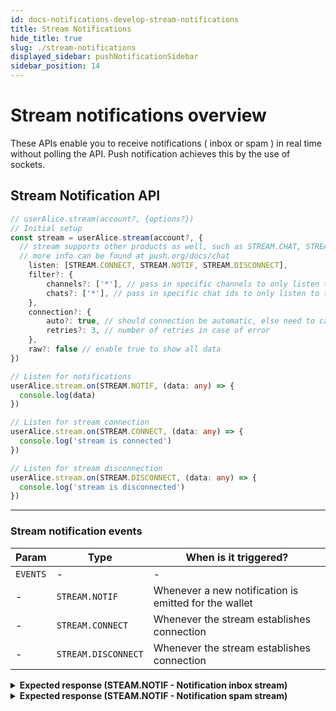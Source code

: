 ```yaml
---
id: docs-notifications-develop-stream-notifications
title: Stream Notifications
hide_title: true
slug: ./stream-notifications
displayed_sidebar: pushNotificationSidebar
sidebar_position: 14
---
```


# Stream notifications overview

These APIs enable you to receive notifications ( inbox or spam ) in real time without polling the API. Push notification achieves this by the use of sockets.

<head>
  <title>Stream Notifications | Push Notifications | Push Documentation</title>
</head>


## Stream Notification API

<Tabs className="codetabs" groupId="code-examples">
  <TabItem value="js" attributes={{className: "codetab js"}} default>

```typescript
// userAlice.stream(account?, {options?})
// Initial setup
const stream = userAlice.stream(account?, { 
  // stream supports other products as well, such as STREAM.CHAT, STREAM.CHAT_OPS 
  // more info can be found at push.org/docs/chat
	listen: [STREAM.CONNECT, STREAM.NOTIF, STREAM.DISCONNECT], 
	filter?: {
		channels?: ['*'], // pass in specific channels to only listen to those
		chats?: ['*'], // pass in specific chat ids to only listen to those
	},
	connection?: {
		auto?: true, // should connection be automatic, else need to call stream.connect();
		retries?: 3, // number of retries in case of error
	},
	raw?: false // enable true to show all data
})

// Listen for notifications
userAlice.stream.on(STREAM.NOTIF, (data: any) => {
  console.log(data)
})

// Listen for stream connection 
userAlice.stream.on(STREAM.CONNECT, (data: any) => {
  console.log('stream is connected')
})

// Listen for stream disconnection 
userAlice.stream.on(STREAM.DISCONNECT, (data: any) => {
  console.log('stream is disconnected')
})
```

  </TabItem>
</Tabs>

---

### Stream notification events

| Param    | Type                 | When is it triggered?                                 |
| -------- | -------------------- | ----------------------------------------------------- |
| `EVENTS` | -                    | -                                                     |
| -        | `STREAM.NOTIF`       | Whenever a new notification is emitted for the wallet |
| -        | `STREAM.CONNECT`     | Whenever the stream establishes connection            |
| -        | `STREAM.DISCONNECT`  | Whenever the stream establishes connection            |

<details>
  <summary><b>Expected response (STEAM.NOTIF - Notification inbox stream)</b></summary>

```typescript
{
  "event": "notification.inbox",
  "origin": "other",
  "timestamp": "2023-10-06T01:55:51.000Z",
  "from": "0xfFA1aF9E558B68bBC09ad74058331c100C135280",
  "to": [
    "eip155:0xffa1af9e558b68bbc09ad74058331c100c135280"
  ],
  "notifID": "1676",
  "channel": {
    "name": "Testing Goerli",
    "icon": "https://gateway.ipfs.io/ipfs/bafybeifu3tisz7cntfnoolwe6tthi554b2cdl46jzcr5amo6swucyautzq/QmYZZnnEuTnzjkhhnRZWaHgYTeHsohLZEme9LomWRYQAZ5",
    "url": "https://dev.push.org/"
  },
  "meta": {
    "type": "NOTIFICATION.BROADCAST"
  },
  "message": {
    "notification": {
      "title": "Testing Goerli - notification TITLE:",
      "body": "notification BODY"
    },
    "payload": {
      "title": "payload title",
      "body": "sample msg body",
      "cta": "",
      "embed": "",
      "meta": {
          "domain": "push.org"
      }
    }
  },
  "config": {
    "expiry": null,
    "silent": false,
    "hidden": false
  },
  "source": "ETH_TEST_GOERLI",
  "raw": {
    "verificationProof": "eip712v2:0xf2b50f07c7cdae4a493860554301dc017dd6f819f92db3aba534dffde210bfaa0f545818e919c42c3bb51181339af33ad83e3bc691ada7fcccdcbc7fb3b3abd91b::uid::feaa2d31-85ec-47d2-b38c-6f797f637de7"
  }
}
```

</details>

<details>
  <summary><b>Expected response (STEAM.NOTIF - Notification spam stream)</b></summary>

```typescript
{
  "event": "notification.spam",
  "origin": "other",
  "timestamp": "2023-10-06T01:55:51.000Z",
  "from": "0xfFA1aF9E558B68bBC09ad74058331c100C135280",
  "to": [
    "eip155:0x1f1a304af17f22cac91eeca5f31a0f814d752377"
  ],
  "notifID": "1677",
  "channel": {
    "name": "Testing Goerli",
    "icon": "https://gateway.ipfs.io/ipfs/bafybeifu3tisz7cntfnoolwe6tthi554b2cdl46jzcr5amo6swucyautzq/QmYZZnnEuTnzjkhhnRZWaHgYTeHsohLZEme9LomWRYQAZ5",
    "url": "https://dev.push.org/"
  },
  "meta": {
    "type": "NOTIFICATION.TARGETTED"
  },
  "message": {
    "notification": {
      "title": "Testing Goerli - notification TITLE:",
      "body": "notification BODY"
    },
    "payload": {
      "title": "payload title",
      "body": "sample msg body",
      "cta": "",
      "embed": "",
      "meta": {
          "domain": "push.org"
      }
    }
  },
  "config": {
    "expiry": null,
    "silent": false,
    "hidden": false
  },
  "source": "ETH_TEST_GOERLI",
  "raw": {
    "verificationProof": "eip712v2:0x6b903f16d0ce87483643e1502e7416203cb7ecef0e947a497f0fb6fbe1c43c3511f2f602b757ab02c1be7daa07f3872ee14e4d05134f1ecb3d11fe58324422c01c::uid::6c0fad10-d1eb-4779-84d3-3a96bd96263f"
  }
}
```

</details>

